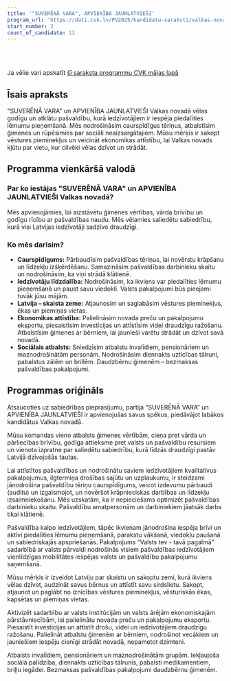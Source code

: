 ```yaml
---
title: '"SUVERĒNĀ VARA", APVIENĪBA JAUNLATVIEŠI'
program_url: 'https://dati.cvk.lv/PV2025/kandidatu-saraksti/valkas-novads/suverena-vara-apvieniba-jaunlatviesi'
start_number: 2
count_of_candidate: 13
---
```



<Badge text="Pašvaldību caurspīdīgums" variant="note" size="small" /> <Badge text="Iedzīvotāju līdzdalība" variant="note" size="small" /> <Badge text="Vēstures pieminekļu saglabāšana" variant="note" size="small" /> <Badge text="Ekonomikas attīstība un investīcijas" variant="note" size="small" /> <Badge text="Sociālais atbalsts" variant="note" size="small" />

<br/><br/> 

<Card title='Šis ir mākslīga intelekta ģenerēts apraksts' icon='starlight'>
    Ja vēlie vari apskatīt <a href={frontmatter.program_url} target='_blank'>šī saraksta programmu CVK mājas lapā</a>
    </Card>

## Īsais apraksts

"SUVERĒNĀ VARA" un APVIENĪBA JAUNLATVIEŠI Valkas novadā vēlas godīgu un atklātu pašvaldību, kurā iedzīvotājiem ir iespēja piedalīties lēmumu pieņemšanā. Mēs nodrošināsim caurspīdīgus tēriņus, atbalstīsim ģimenes un rūpēsimies par sociāli neaizsargātajiem. Mūsu mērķis ir sakopt vēstures pieminekļus un veicināt ekonomikas attīstību, lai Valkas novads kļūtu par vietu, kur cilvēki vēlas dzīvot un strādāt.

## Programma vienkāršā valodā

### Par ko iestājas "SUVERĒNĀ VARA" un APVIENĪBA JAUNLATVIEŠI Valkas novadā?

Mēs apvienojāmies, lai aizstāvētu ģimenes vērtības, vārda brīvību un godīgu rīcību ar pašvaldības naudu. Mēs vēlamies saliedētu sabiedrību, kurā visi Latvijas iedzīvotāji sadzīvo draudzīgi.

### Ko mēs darīsim?

*   **Caurspīdīgums:** Pārbaudīsim pašvaldības tēriņus, lai novērstu krāpšanu un līdzekļu izšķērdēšanu. Samazināsim pašvaldības darbinieku skaitu un nodrošināsim, ka viņi strādā klātienē.
*   **Iedzīvotāju līdzdalība:** Nodrošināsim, ka ikviens var piedalīties lēmumu pieņemšanā un paust savu viedokli. Valsts pakalpojumi būs pieejami tuvāk jūsu mājām.
*   **Latvija – skaista zeme:** Atjaunosim un saglabāsim vēstures pieminekļus, ēkas un piemiņas vietas.
*   **Ekonomikas attīstība:** Palielināsim novada preču un pakalpojumu eksportu, piesaistīsim investīcijas un attīstīsim videi draudzīgu ražošanu. Atbalstīsim ģimenes ar bērniem, lai jaunieši varētu strādāt un dzīvot savā novadā.
*   **Sociālais atbalsts:** Sniedzīsim atbalstu invalīdiem, pensionāriem un maznodrošinātām personām. Nodrošināsim diennakts uzticības tālruni, pabalstus zālēm un brillēm. Daudzbērnu ģimenēm – bezmaksas pašvaldības pakalpojumi.

## Programmas oriģināls

Atsaucoties uz sabiedrības pieprasījumu, partija “SUVERĒNĀ VARA” un APVIENĪBA JAUNLATVIEŠI ir apvienojušas savus spēkus, piedāvājot labākos kandidātus Valkas novadā.

Mūsu komandas vieno atbalsts ģimenes vērtībām, cieņa pret vārda un pārliecības brīvību, godīga attieksme pret valsts un pašvaldību resursiem un vienota izpratne par saliedētu sabiedrību, kurā līdzās draudzīgi pastāv Latvijā dzīvojošās tautas.

Lai attīstītos pašvaldības un nodrošinātu saviem iedzīvotājiem kvalitatīvus pakalpojumus, ilgtermiņa drošības sajūtu un uzplaukumu, ir steidzami jānodrošina pašvaldību tēriņu caurspīdīgums, veicot izdevumu pārbaudi (auditu) un izgaismojot, un novēršot krāpnieciskas darbības un līdzekļu izsaimniekošanu. Mēs uzskatām, ka ir nepieciešams optimizēt pašvaldības darbinieku skaitu. Pašvaldību amatpersonām un darbiniekiem jāatsāk darbs tikai klātienē.

Pašvaldība kalpo iedzīvotājiem, tāpēc ikvienam jānodrošina iespēja brīvi un aktīvi piedalīties lēmumu pieņemšanā, parakstu vākšanā, viedokļu paušanā un sabiedriskajās apspriešanās. Pakalpojums “Valsts tev - tavā pagalmā” sadarbībā ar valsts pārvaldi nodrošinās visiem pašvaldības iedzīvotājiem vienlīdzīgas mobilitātes iespējas valsts un pašvaldību pakalpojumu saņemšanā.

Mūsu mērķis ir izveidot Latviju par skaistu un sakoptu zemi, kurā ikviens vēlas dzīvot, audzināt savus bērnus un attīstīt savu sirdslietu. Sakopt, atjaunot un paglābt no iznīcības vēstures pieminekļus, vēsturiskās ēkas, kapsētas un piemiņas vietas.

Aktivizēt sadarbību ar valsts institūcijām un valsts ārējām ekonomiskajām pārstāvniecībām, lai palielinātu novada preču un pakalpojumu eksportu. Piesaistīt investīcijas un attīstīt drošu, videi un iedzīvotājiem draudzīgu ražošanu. Palielināt atbalstu ģimenēm ar bērniem, nodrošinot vecākiem un jauniešiem iespēju cienīgi strādāt novadā, nepametot dzimteni.

Atbalsts invalīdiem, pensionāriem un maznodrošinātām grupām. Iekļaujoša sociālā palīdzība, diennakts uzticības tālrunis, pabalsti medikamentiem, briļļu iegādei. Bezmaksas pašvaldības pakalpojumi daudzbērnu ģimenēm.
